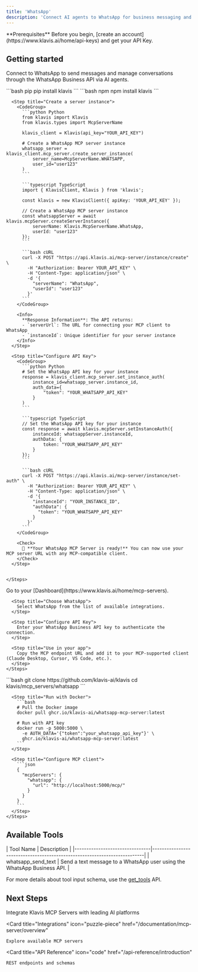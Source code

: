 ```yaml
---
title: 'WhatsApp'
description: 'Connect AI agents to WhatsApp for business messaging and communication'
---
```


<Info>
  **Prerequisites**
  Before you begin, [create an account](https://www.klavis.ai/home/api-keys) and get your API Key.
</Info>

## Getting started

Connect to WhatsApp to send messages and manage conversations through the WhatsApp Business API via AI agents.

<Tabs>
  <Tab title="API">
    <Steps>
      <Step title="Install the SDKs (optional)">
        <CodeGroup>
          ```bash pip
          pip install klavis
          ```
          ```bash npm
          npm install klavis
          ```
        </CodeGroup>
      </Step>
      
      <Step title="Create a server instance">
        <CodeGroup>
          ```python Python
          from klavis import Klavis
          from klavis.types import McpServerName
          
          klavis_client = Klavis(api_key="YOUR_API_KEY")
          
          # Create a WhatsApp MCP server instance
          whatsapp_server = klavis_client.mcp_server.create_server_instance(
              server_name=McpServerName.WHATSAPP,
              user_id="user123"
          )
          ```
          
          ```typescript TypeScript
          import { KlavisClient, Klavis } from 'klavis';
          
          const klavis = new KlavisClient({ apiKey: 'YOUR_API_KEY' });
          
          // Create a WhatsApp MCP server instance
          const whatsappServer = await klavis.mcpServer.createServerInstance({
              serverName: Klavis.McpServerName.WhatsApp,
              userId: "user123"
          });
          ```
          
          ```bash cURL
          curl -X POST "https://api.klavis.ai/mcp-server/instance/create" \
            -H "Authorization: Bearer YOUR_API_KEY" \
            -H "Content-Type: application/json" \
            -d '{
              "serverName": "WhatsApp",
              "userId": "user123"
            }'
          ```
        </CodeGroup>
        
        <Info>
          **Response Information**: The API returns:
          - `serverUrl`: The URL for connecting your MCP client to WhatsApp
          - `instanceId`: Unique identifier for your server instance
        </Info>
      </Step>
      
      <Step title="Configure API Key">
        <CodeGroup>
          ```python Python
          # Set the WhatsApp API key for your instance
          response = klavis_client.mcp_server.set_instance_auth(
              instance_id=whatsapp_server.instance_id,
              auth_data={
                  "token": "YOUR_WHATSAPP_API_KEY"
              }
          )
          ```
          
          ```typescript TypeScript
          // Set the WhatsApp API key for your instance
          const response = await klavis.mcpServer.setInstanceAuth({
              instanceId: whatsappServer.instanceId,
              authData: {
                  token: "YOUR_WHATSAPP_API_KEY"
              }
          });
          ```
          
          ```bash cURL
          curl -X POST "https://api.klavis.ai/mcp-server/instance/set-auth" \
            -H "Authorization: Bearer YOUR_API_KEY" \
            -H "Content-Type: application/json" \
            -d '{
              "instanceId": "YOUR_INSTANCE_ID",
              "authData": {
                "token": "YOUR_WHATSAPP_API_KEY"
              }
            }'
          ```
        </CodeGroup>
        
        <Check>
          🎉 **Your WhatsApp MCP Server is ready!** You can now use your MCP server URL with any MCP-compatible client.
        </Check>
      </Step>
      

    </Steps>
  </Tab>
  
  <Tab title="UI">
    <Steps>
      <Step title="Open Dashboard">
        Go to your [Dashboard](https://www.klavis.ai/home/mcp-servers).
      </Step>
      
      <Step title="Choose WhatsApp">
        Select WhatsApp from the list of available integrations.
      </Step>
      
      <Step title="Configure API Key">
        Enter your WhatsApp Business API key to authenticate the connection.
      </Step>
      
      <Step title="Use in your app">
        Copy the MCP endpoint URL and add it to your MCP-supported client (Claude Desktop, Cursor, VS Code, etc.).
      </Step>
    </Steps>
  </Tab>
  
  <Tab title="Open Source">
    <Steps>
      <Step title="Clone repository (for developers to build from source)">
        ```bash
        git clone https://github.com/klavis-ai/klavis
        cd klavis/mcp_servers/whatsapp
        ```
      </Step>
      
      <Step title="Run with Docker">
        ```bash
        # Pull the Docker image
        docker pull ghcr.io/klavis-ai/whatsapp-mcp-server:latest
        
        # Run with API key
        docker run -p 5000:5000 \
          -e AUTH_DATA='{"token":"your_whatsapp_api_key"}' \
          ghcr.io/klavis-ai/whatsapp-mcp-server:latest
        ```
      </Step>
      
      <Step title="Configure MCP client">
        ```json
        {
          "mcpServers": {
            "whatsapp": {
              "url": "http://localhost:5000/mcp/"
            }
          }
        }
        ```
      </Step>
    </Steps>
  </Tab>
</Tabs>

## Available Tools

<Accordion title="Tools Information">
| Tool Name                      | Description                                                              |
|--------------------------------|--------------------------------------------------------------------------|
| whatsapp_send_text             | Send a text message to a WhatsApp user using the WhatsApp Business API. |
</Accordion>

<Note>For more details about tool input schema, use the [get_tools](https://docs.klavis.ai/api-reference/mcp-server/get-tools) API.</Note>

## Next Steps

<CardGroup>
  <Card
    title="AI Platform Integrations"
    icon="robot"
    href="/documentation/ai-platform-integration/overview"
  >
    Integrate Klavis MCP Servers with leading AI platforms
  </Card>
  
  <Card
    title="Integrations"
    icon="puzzle-piece"
    href="/documentation/mcp-server/overview"
  >
    Explore available MCP servers
  </Card>
  
  <Card
    title="API Reference"
    icon="code"
    href="/api-reference/introduction"
  >
    REST endpoints and schemas
  </Card>
</CardGroup>